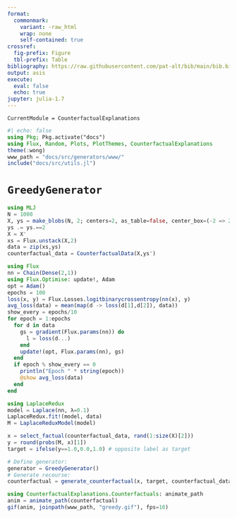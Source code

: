```yaml
---
format: 
  commonmark:
    variant: -raw_html
    wrap: none
    self-contained: true
crossref:
  fig-prefix: Figure
  tbl-prefix: Table
bibliography: https://raw.githubusercontent.com/pat-alt/bib/main/bib.bib
output: asis
execute: 
  eval: false
  echo: true
jupyter: julia-1.7
---
```


```@meta
CurrentModule = CounterfactualExplanations 
```

```julia
#| echo: false
using Pkg; Pkg.activate("docs")
using Flux, Random, Plots, PlotThemes, CounterfactualExplanations
theme(:wong)
www_path = "docs/src/generators/www/"
include("docs/src/utils.jl")
```

# `GreedyGenerator`

```julia
using MLJ
N = 1000
X, ys = make_blobs(N, 2; centers=2, as_table=false, center_box=(-2 => 2), cluster_std=0.1)
ys .= ys.==2
X = X'
xs = Flux.unstack(X,2)
data = zip(xs,ys)
counterfactual_data = CounterfactualData(X,ys')
```



```julia
using Flux
nn = Chain(Dense(2,1))
using Flux.Optimise: update!, Adam
opt = Adam()
epochs = 100
loss(x, y) = Flux.Losses.logitbinarycrossentropy(nn(x), y)
avg_loss(data) = mean(map(d -> loss(d[1],d[2]), data))
show_every = epochs/10
for epoch = 1:epochs
  for d in data
    gs = gradient(Flux.params(nn)) do
      l = loss(d...)
    end
    update!(opt, Flux.params(nn), gs)
  end
  if epoch % show_every == 0
    println("Epoch " * string(epoch))
    @show avg_loss(data)
  end
end
```

```julia
using LaplaceRedux
model = Laplace(nn, λ=0.1)
LaplaceRedux.fit!(model, data)
M = LaplaceReduxModel(model)
```

```julia
x = select_factual(counterfactual_data, rand(1:size(X)[2])) 
y = round(probs(M, x)[1])
target = ifelse(y==1.0,0.0,1.0) # opposite label as target
```

```julia
# Define generator:
generator = GreedyGenerator()
# Generate recourse:
counterfactual = generate_counterfactual(x, target, counterfactual_data, M, generator)
```

```julia
using CounterfactualExplanations.Counterfactuals: animate_path
anim = animate_path(counterfactual)
gif(anim, joinpath(www_path, "greedy.gif"), fps=10)
```
